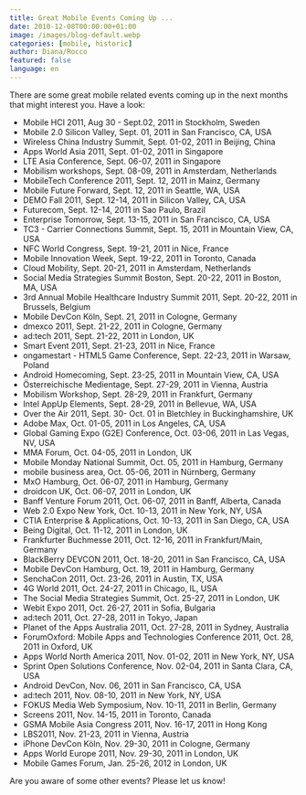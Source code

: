 ```yaml
---
title: Great Mobile Events Coming Up ...
date: 2010-12-08T00:00:00+01:00
image: /images/blog-default.webp
categories: [mobile, historic]
author: Diana/Rocco
featured: false
language: en
---
```


<div class="entry-content">
There are some great mobile related events coming up in the next months that might interest you. Have a look:<ul>	<li>Mobile HCI 2011, Aug 30 - Sept.02, 2011 in Stockholm, Sweden</li>	<li>Mobile 2.0 Silicon Valley, Sept. 01, 2011 in San Francisco, CA, USA</li>	<li>Wireless China Industry Summit, Sept. 01-02, 2011 in Beijing, China</li>	<li>Apps World Asia 2011, Sept. 01-02, 2011 in Singapore</li>	<li>LTE Asia Conference, Sept. 06-07, 2011 in Singapore</li>	<li>Mobilism workshops, Sept. 08-09, 2011 in Amsterdam, Netherlands</li>	<li>MobileTech Conference 2011, Sept. 12, 2011 in Mainz, Germany</li>	<li>Mobile Future Forward, Sept. 12, 2011 in Seattle, WA, USA</li>	<li>DEMO Fall 2011, Sept. 12-14, 2011 in Silicon Valley, CA, USA</li>	<li>Futurecom, Sept. 12-14, 2011 in Sao Paulo, Brazil</li>	<li>Enterprise Tomorrow, Sept. 13-15, 2011 in San Francisco, CA, USA</li>	<li>TC3 - Carrier Connections Summit, Sept. 15, 2011 in Mountain View, CA, USA</li>	<li>NFC World Congress, Sept. 19-21, 2011 in Nice, France</li>	<li>Mobile Innovation Week, Sept. 19-22, 2011 in Toronto, Canada</li>	<li>Cloud Mobility, Sept. 20-21, 2011 in Amsterdam, Netherlands</li>	<li>Social Media Strategies Summit Boston, Sept. 20-22, 2011 in Boston, MA, USA</li>	<li>3rd Annual Mobile Healthcare Industry Summit 2011, Sept. 20-22, 2011 in Brussels, Belgium</li>	<li>Mobile DevCon Köln, Sept. 21, 2011 in Cologne, Germany</li>	<li>dmexco 2011, Sept. 21-22, 2011 in Cologne, Germany</li>	<li>ad:tech 2011, Sept. 21-22, 2011 in London, UK</li>	<li>Smart Event 2011, Sept. 21-23, 2011 in Nice, France</li>	<li>ongamestart - HTML5 Game Conference, Sept. 22-23, 2011 in Warsaw, Poland</li>	<li>Android Homecoming, Sept. 23-25, 2011 in Mountain View, CA, USA</li>	<li>Österreichische Medientage, Sept. 27-29, 2011 in Vienna, Austria</li>	<li>Mobilism Workshop, Sept. 28-29, 2011 in Frankfurt, Germany</li>	<li>Intel AppUp Elements, Sept. 28-29, 2011 in Bellevue, WA, USA</li>	<li>Over the Air 2011, Sept. 30- Oct. 01 in Bletchley in Buckinghamshire, UK</li>	<li>Adobe Max, Oct. 01-05, 2011 in Los Angeles, CA, USA</li>	<li>Global Gaming Expo (G2E) Conference, Oct. 03-06, 2011 in Las Vegas, NV, USA</li>	<li>MMA Forum, Oct. 04-05, 2011 in London, UK</li>	<li>Mobile Monday National Summit, Oct. 05, 2011 in Hamburg, Germany</li>	<li>mobile business area, Oct. 05-06, 2011 in Nürnberg, Germany</li>	<li>MxO Hamburg, Oct. 06-07, 2011 in Hamburg, Germany</li>	<li>droidcon UK, Oct. 06-07, 2011 in London, UK</li>	<li>Banff Venture Forum 2011, Oct. 06-07, 2011 in Banff, Alberta, Canada</li>	<li>Web 2.0 Expo New York, Oct. 10-13, 2011 in New York, NY, USA</li>	<li>CTIA Enterprise &amp; Applications, Oct. 10-13, 2011 in San Diego, CA, USA</li>	<li>Being Digital, Oct. 11-12, 2011 in London, UK</li>	<li>Frankfurter Buchmesse 2011, Oct. 12-16, 2011 in Frankfurt/Main, Germany</li>	<li>BlackBerry DEVCON 2011, Oct. 18-20, 2011 in San Francisco, CA, USA</li>	<li>Mobile DevCon Hamburg, Oct. 19, 2011 in Hamburg, Germany</li>	<li>SenchaCon 2011, Oct. 23-26, 2011 in Austin, TX, USA</li>	<li>4G World 2011, Oct. 24-27, 2011 in Chicago, IL, USA</li>	<li>The Social Media Strategies Summit, Oct. 25-27, 2011 in London, UK</li>	<li>Webit Expo 2011, Oct. 26-27, 2011 in Sofia, Bulgaria</li>	<li>ad:tech 2011, Oct. 27-28, 2011 in Tokyo, Japan</li>	<li>Planet of the Apps Australia 2011, Oct. 27-28, 2011 in Sydney, Australia</li>	<li>ForumOxford: Mobile Apps and Technologies Conference 2011, Oct. 28, 2011 in Oxford, UK</li>	<li>Apps World North America 2011, Nov. 01-02, 2011 in New York, NY, USA</li>	<li>Sprint Open Solutions Conference, Nov. 02-04, 2011 in Santa Clara, CA, USA</li>	<li>Android DevCon, Nov. 06, 2011 in San Francisco, CA, USA</li>	<li>ad:tech 2011, Nov. 08-10, 2011 in New York, NY, USA</li>	<li>FOKUS Media Web Symposium, Nov. 10-11, 2011 in Berlin, Germany</li>	<li>Screens 2011, Nov. 14-15, 2011 in Toronto, Canada</li>	<li>GSMA Mobile Asia Congress 2011, Nov. 16-17, 2011 in Hong Kong</li>	<li>LBS2011, Nov. 21-23, 2011 in Vienna, Austria</li>	<li>iPhone DevCon Köln, Nov. 29-30, 2011 in Cologne, Germany</li>	<li>Apps World Europe 2011, Nov. 29-30, 2011 in London, UK</li>	<li>Mobile Games Forum, Jan. 25-26, 2012 in London, UK</li></ul>

Are you aware of some other events? Please let us know!
</div>

